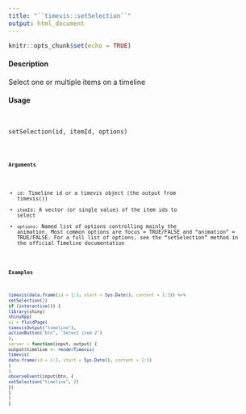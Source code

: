 ```yaml
---
title: "``timevis::setSelection``"
output: html_document
---
```


```r
knitr::opts_chunk$set(echo = TRUE)
```

#### Description

Select one or multiple items on a timeline

#### Usage
<pre><code>

setSelection(id, itemId, options)

<code></pre>

#### Arguments

* ``id``: Timeline id or a timevis object (the output from timevis())
* ``itemId``: A vector (or single value) of the item ids to select
* ``options``: Named list of options controlling mainly the animation. Most common options are focus = TRUE/FALSE and "animation" = TRUE/FALSE. For a full list of options, see the "setSelection" method in the official Timeline documentation

#### Examples
```r

timevis(data.frame(id = 1:3, start = Sys.Date(), content = 1:3)) %>%
setSelection(2)
if (interactive()) {
library(shiny)
shinyApp(
ui = fluidPage(
timevisOutput("timeline"),
actionButton("btn", "Select item 2")
),
server = function(input, output) {
output$timeline <- renderTimevis(
timevis(
data.frame(id = 1:3, start = Sys.Date(), content = 1:3)
)
)
observeEvent(input$btn, {
setSelection("timeline", 2)
})
}
)
}
```
